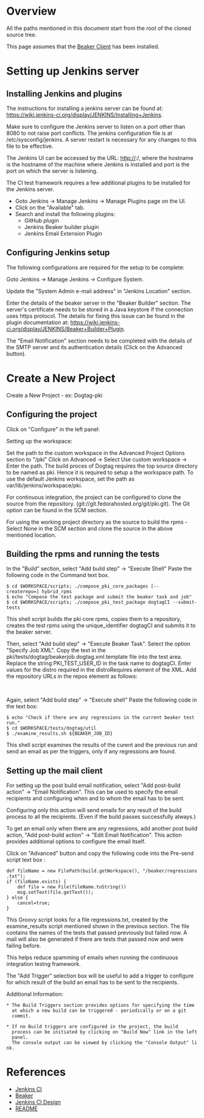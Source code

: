 = Overview =

All the paths mentioned in this document start from the root of the cloned source tree.

This page assumes that the [[Beaker Client]] has been installed.

= Setting up Jenkins server =

== Installing Jenkins and plugins ==

The instructions for installing a jenkins server can be found at:
https://wiki.jenkins-ci.org/display/JENKINS/Installing+Jenkins.

Make sure to configure the Jenkins server to listen on a
port other than 8080 to not raise port conflicts. The jenkins
configuration file is at /etc/sysconfig/jenkins. A server restart is
necessary for any changes to this file to be effective.

The Jenkins UI can be accessed by the URL:
http://<hostname>:<port>/, where the hostname is the hostname of the
machine where Jenkins is installed and port is the port on which the
server is listening.

The CI test framework requires a few additional plugins to be installed
for the Jenkins server.

* Goto Jenkins -> Manage Jenkins -> Manage Plugins page on the UI.
* Click on the "Available" tab.
* Search and install the following plugins:
** GitHub plugin
** Jenkins Beaker builder plugin
** Jenkins Email Extension Plugin

== Configuring Jenkins setup ==

The following configurations are required for the setup to be
complete:

Goto Jenkins -> Manage Jenkins -> Configure System.

Update the "System Admin e-mail address" in "Jenkins Location" section.

Enter the details of the beaker server in the "Beaker Builder" section.
The server's certificate needs to be stored in a Java keystore if the
connection uses https protocol. The details for fixing this issue can be
found in the plugin documentation at:
https://wiki.jenkins-ci.org/display/JENKINS/Beaker+Builder+Plugin.

The "Email Notification" section needs to be completed with the details
of the SMTP server and its authentication details (Click on the Advanced
button).

= Create a New Project =

Create a New Project - ex: Dogtag-pki

== Configuring the project ==

Click on "Configure" in the left panel:

Setting up the workspace:

Set the path to the custom workspace in the Advanced Project Options
section to "<Any path on the system>/pki"
Click on Advanced -> Select Use custom workspace -> Enter the path.
The build proces of Dogtag requires the top source directory to be
named as pki. Hence it is required to setup a the workspace path.
To use the default Jenkins workspace, set the path as
var/lib/jenkins/workspace/pki.

For continuous integration, the project can be configured to clone the source from the repository.
(git://git.fedorahosted.org/git/pki.git). The Git option can be found in the SCM section.

For using the working project directory as the source to build the rpms - Select None in the SCM
section and clone the source in the above mentioned location.

== Building the rpms and running the tests ==

In the "Build" section, select "Add build step" -> "Execute Shell"
Paste the following code in the Command text box.

 $ cd $WORKSPACE/scripts; ./compose_pki_core_packages [--createrepo=<repository_file_absolute_path>] hybrid_rpms
 $ echo "Compose the test package and submit the beaker task and job"
 $ cd $WORKSPACE/scripts; ./compose_pki_test_package dogtagCI --submit-tests

This shell script builds the pki core rpms, copies them to a repository,
creates the test rpms using the unique_identifier dogtagCI and submits
it to the beaker server.

Then, select "Add build step" -> "Execute Beaker Task".
Select the option "Specify Job XML".
Copy the text in the pki/tests/dogtag/beakerjob.dogtag.xml.template file
into the test area.
Replace the string PKI_TEST_USER_ID in the task name to dogtagCI.
Enter values for the distro required in the distroRequires element of
the XML.
Add the repository URLs in the repos element as follows:

 <repo name="repo1" url="<URL_to_access_the_repos>"/>
 <repo name="repo2" url="<URL_to_access_the_repos>"/>

Again, select "Add build step" -> "Execute shell"
Paste the following code in the text box:

 $ echo "Check if there are any regressions in the current beaker test run."
 $ cd $WORKSPACE/tests/dogtag/util
 $ ./examine_results.sh ${BEAKER_JOB_ID}

This shell script examines the results of the curent and the previous
run and send an email as per the triggers, only if any regressions are
found.

== Setting up the mail client ==

For setting up the post build email notification, select
"Add post-build action" -> "Email Notification". This can be used to
specify the email recipients and configuring when and to whom the email
has to be sent.

Configuring only this action will send emails for any result of the
build process to all the recipients. (Even if the build passes
successfully always.)

To get an email only when there are any regressions, add another post
build action, "Add post-build action" -> "Edit Email Notification".
This action provides additional options to configure the email itself.

Click on "Advanced" button and copy the following code into the
Pre-send script text box :

 def fileName = new FilePath(build.getWorkspace(), "/beaker/regressions.txt");
 if (fileName.exists) {
     def file = new File(fileName.toString())
     msg.setText(file.getText());
 } else {
     cancel=true;
 }

This Groovy script looks for a file regressions.txt, created by the
examine_results script mentioned shown in the previous section. The
file contains the names of the tests that passed previously
but failed now. A mail will also be generated if there are tests that
passed now and were failing before.

This helps reduce spamming of emails when running the continuous
integration testng framework.

The "Add Trigger" selection box will be useful to add a trigger to
configure for which  result of the build an email has to be sent
to the recipients.

Additional Information:

 * The Build Triggers section provides options for specifying the time
   at which a new build can be triggered - periodically or on a git
   commit.

 * If no Build triggers are configured in the project, the build
   process can be initiated by clicking on "Build Now" link in the left
   panel.
   The console output can be viewed by clicking the "Console Output" link.

= References =

* [[Jenkins CI]]
* [[Beaker]]
* [[Jenkins CI Design]]
* [https://github.com/dogtagpki/pki/blob/master/tests/dogtag/README README]